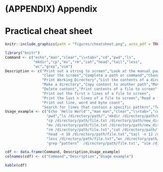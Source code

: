 # (APPENDIX) Appendix {-}

# Practical cheat sheet {#cheatsheet}
```r
knitr::include_graphics(path = "figures/cheatsheet.png", auto_pdf = TRUE)
``` 

```r
library("knitr")
Command <- c("echo","man","clear","\\<tab>","cd","pwd","ls",
             "mkdir","cp","mv","rm","cat","head","tail","less",
             "wc","grep","vim")
Description <- c("Print out a string to screen","Look at the manual page of a command",
                 "Clear the screen","Complete a path or command","Change directory",
                 "Print Working Directory","List the contents of a directory",
                 "Make a directory","Copy content to another path","Move content to a new path",
                 "Delete content","Print contents of a file to screen",
                 "Print out the first n lines of a file to screen",
                 "Print the last n lines of a file to screen","Read a file one page at a time",
                 "Print out line, word and byte count",
                 "Search for lines that contain a specific pattern","Text editor")
Usage_example <- c("Echo ‘Hello World’","man man","clear","\\<tab>","cd /directory/path/",
                   "pwd","ls /directory/path/","mkdir /directory/path/new_directory/",
                   "cp /directory/path/file.txt /directory/path/new_directory/",
                   "mv /directory/path/file.txt /directory/path/new_directory/",
                   "rm /directory/path/file.txt","cat /directory/path/file.txt",
                   "head -n 10 /directory/path/file.txt","tail -n 12 /directory/path/file.txt",
                   "less /directory/path/file.txt","wc /directory/path/file.txt",
                   'grep “pattern”  /directory/path/file.txt', "vim /directory/path/file.txt")

cdf <- data.frame(Command, Description,Usage_example)
colnames(cdf) <- c("Command","Description","Usage example")

kable(cdf)
```
